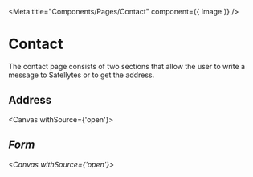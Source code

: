 
<Meta title="Components/Pages/Contact" component={{ Image }} />

# Contact
The contact page consists of two sections that allow the user to write a message to Satellytes or to get the address.

## Address
<Canvas withSource={'open'}>
  <Story name="Address">
    <Address/>
  </Story>
</Canvas>

## Form
<Canvas withSource={'open'}>
  <Story name="Form">
    <Form/>
  </Story>
</Canvas>
